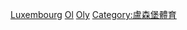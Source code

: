 [[Category:奧林匹克運動會代表團|Luxembourg]]
[[Category:盧森堡體育國家隊‎|Ol]]
[[Category:綜合運動會盧森堡代表團|Oly]]
[[Category:盧森堡體育|Category:盧森堡體育]]